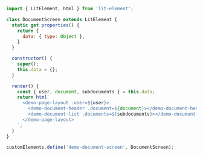 ```js
import { LitElement, html } from 'lit-element';

class DocumentScreen extends LitElement {
  static get properties() {
    return {
      data: { type: Object },
    }
  }

  constructor() {
    super();
    this.data = {};
  }

  render() {
    const { user, document, subdocuments } = this.data;
    return html`
      <demo-page-layout .user=${user}>
        <demo-document-header .document=${document}></demo-document-header>
        <demo-document-list .documents=${subdocuments}></demo-document-list>
      </demo-page-layout>
    `;
  }
}

customElements.define('demo-document-screen', DocumentScreen);
```